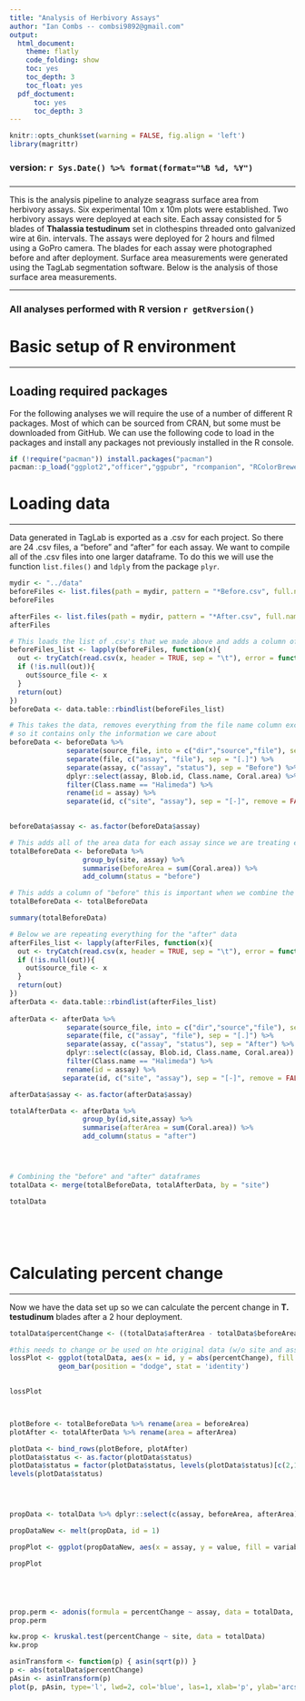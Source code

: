```yaml
---
title: "Analysis of Herbivory Assays"
author: "Ian Combs -- combsi9892@gmail.com"
output:
  html_document:
    theme: flatly
    code_folding: show
    toc: yes
    toc_depth: 3
    toc_float: yes
  pdf_doctument:
      toc: yes
      toc_depth: 3
---
```

```r
knitr::opts_chunk$set(warning = FALSE, fig.align = 'left')
library(magrittr)
```

### version: `r Sys.Date() %>% format(format="%B %d, %Y")`

<!-- this is where the DOI would go  [![DOI](https://zenodo.org/badge/DOI/10.5281/zenodo.3675991.svg)](https://doi.org/10.5281/zenodo.3675991)
-->


<!--#### THIS IS WHERE GITHUB REPO URL GOES [GitHub repository](https://github.com/icombs2017/herbivory.git){target="_blank"}-->

###
***
This is the analysis pipeline to analyze seagrass surface area from herbivory assays. Six experimental 10m x 10m plots were established. Two herbivory assays were deployed at each site. Each assay consisted for 5 blades of **Thalassia testudinum** set in clothespins threaded onto galvanized wire at 6in. intervals. The assays were deployed for 2 hours and filmed using a GoPro camera. The blades for each assay were photographed before and after deployment. Surface area measurements were generated using the TagLab segmentation software. Below is the analysis of those surface area measurements. 


***

### All analyses performed with R version `r getRversion()`


# Basic setup of R environment
***
## Loading required packages
For the following analyses we will require the use of a number of different R packages. Most of which can be sourced from CRAN, but some must be downloaded from GitHub. We can use the following code to load in the packages and install any packages not previously installed in the R console. 

```r
if (!require("pacman")) install.packages("pacman")
pacman::p_load("ggplot2","officer","ggpubr", "rcompanion", "RColorBrewer", "patchwork", "magrittr","reshape2", "stringr", "plyr", "dplyr", "flextable", "tidyr", "tibble", "vegan")

```
# Loading data
***
Data generated in TagLab is exported as a .csv for each project. So there are 24 .csv files, a "before" and "after" for each assay. We want to compile all of the .csv files into one larger dataframe. To do this we will use the function `list.files()` and `ldply` from the package `plyr`. 

```r
mydir <- "../data"
beforeFiles <- list.files(path = mydir, pattern = "*Before.csv", full.names = TRUE)
beforeFiles

afterFiles <- list.files(path = mydir, pattern = "*After.csv", full.names = TRUE)
afterFiles

# This loads the list of .csv's that we made above and adds a column of file names to the data frame
beforeFiles_list <- lapply(beforeFiles, function(x){
  out <- tryCatch(read.csv(x, header = TRUE, sep = "\t"), error = function(e) NULL)
  if (!is.null(out)){
    out$source_file <- x
  }
  return(out)
})
beforeData <- data.table::rbindlist(beforeFiles_list)

# This takes the data, removes everything from the file name column except the important data to us, and sorts the data frame 
# so it contains only the information we care about 
beforeData <- beforeData %>% 
              separate(source_file, into = c("dir","source","file"), sep = "[/]", remove = FALSE) %>% 
              separate(file, c("assay", "file"), sep = "[.]") %>% 
              separate(assay, c("assay", "status"), sep = "Before") %>% 
              dplyr::select(assay, Blob.id, Class.name, Coral.area) %>% 
              filter(Class.name == "Halimeda") %>%
              rename(id = assay) %>% 
              separate(id, c("site", "assay"), sep = "[-]", remove = FALSE)
              

beforeData$assay <- as.factor(beforeData$assay)

# This adds all of the area data for each assay since we are treating each assay as one event
totalBeforeData <- beforeData %>% 
                  group_by(site, assay) %>% 
                  summarise(beforeArea = sum(Coral.area)) %>% 
                  add_column(status = "before")

# This adds a column of "before" this is important when we combine the two dataframes
totalBeforeData <- totalBeforeData 

summary(totalBeforeData)

# Below we are repeating everything for the "after" data
afterFiles_list <- lapply(afterFiles, function(x){
  out <- tryCatch(read.csv(x, header = TRUE, sep = "\t"), error = function(e) NULL)
  if (!is.null(out)){
    out$source_file <- x
  }
  return(out)
})
afterData <- data.table::rbindlist(afterFiles_list)
  
afterData <- afterData %>% 
              separate(source_file, into = c("dir","source","file"), sep = "[/]", remove = FALSE) %>% 
              separate(file, c("assay", "file"), sep = "[.]") %>% 
              separate(assay, c("assay", "status"), sep = "After") %>% 
              dplyr::select(c(assay, Blob.id, Class.name, Coral.area)) %>% 
              filter(Class.name == "Halimeda") %>% 
              rename(id = assay) %>% 
             separate(id, c("site", "assay"), sep = "[-]", remove = FALSE)

afterData$assay <- as.factor(afterData$assay)

totalAfterData <- afterData %>% 
                  group_by(id,site,assay) %>% 
                  summarise(afterArea = sum(Coral.area)) %>% 
                  add_column(status = "after")




# Combining the "before" and "after" dataframes
totalData <- merge(totalBeforeData, totalAfterData, by = "site")

totalData



```

<br><br>

# Calculating percent change
***
Now we have the data set up so we can calculate the percent change in **T. testudinum** blades after a 2 hour deployment.

```r

totalData$percentChange <- ((totalData$afterArea - totalData$beforeArea)/totalData$beforeArea)*100

#this needs to change or be used on hte original data (w/o site and assay split)
lossPlot <- ggplot(totalData, aes(x = id, y = abs(percentChange), fill = assay.x))+
            geom_bar(position = "dodge", stat = 'identity')
  

lossPlot




```
```r
plotBefore <- totalBeforeData %>% rename(area = beforeArea)
plotAfter <- totalAfterData %>% rename(area = afterArea)

plotData <- bind_rows(plotBefore, plotAfter)
plotData$status <- as.factor(plotData$status)
plotData$status = factor(plotData$status, levels(plotData$status)[c(2,1)])
levels(plotData$status)





```

```r

propData <- totalData %>% dplyr::select(c(assay, beforeArea, afterArea)) %>%  dplyr::mutate(propBefore = beforeArea/beforeArea, propAfter = afterArea/beforeArea) %>% mutate(change = 1-propAfter) %>% select(c(assay,propAfter, change))

propDataNew <- melt(propData, id = 1)

propPlot <- ggplot(propDataNew, aes(x = assay, y = value, fill = variable))+geom_bar(stat = 'identity')

propPlot






```


```r

prop.perm <- adonis(formula = percentChange ~ assay, data = totalData, method = "euclidian", permutations = 9999, na.rm = TRUE)
prop.perm

kw.prop <- kruskal.test(percentChange ~ site, data = totalData)
kw.prop

asinTransform <- function(p) { asin(sqrt(p)) }
p <- abs(totalData$percentChange)
pAsin <- asinTransform(p)
plot(p, pAsin, type='l', lwd=2, col='blue', las=1, xlab='p', ylab='arcsine(p)')



```


















